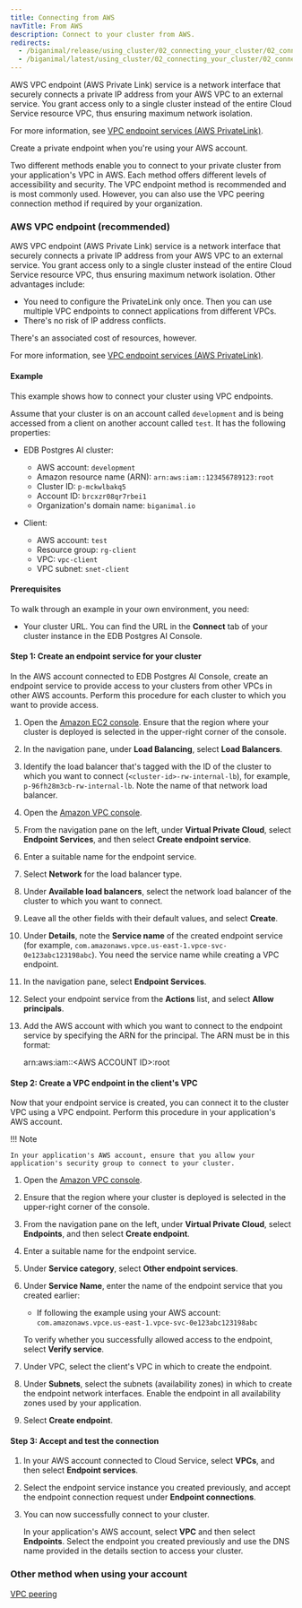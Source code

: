 ```yaml
---
title: Connecting from AWS
navTitle: From AWS
description: Connect to your cluster from AWS.
redirects:
  - /biganimal/release/using_cluster/02_connecting_your_cluster/02_connecting_from_aws/01_vpc_endpoint/
  - /biganimal/latest/using_cluster/02_connecting_your_cluster/02_connecting_from_aws/ #generated for BigAnimal URL path removal branch
---
```


AWS VPC endpoint (AWS Private Link) service is a network interface that securely connects a private IP address from your AWS VPC to an external service. You grant access only to a single cluster instead of the entire Cloud Service resource VPC, thus ensuring maximum network isolation. 

For more information, see [VPC endpoint services (AWS PrivateLink)](https://docs.aws.amazon.com/vpc/latest/privatelink/endpoint-service.html).

Create a private endpoint when you're using your AWS account.

Two different methods enable you to connect to your private cluster from your application's VPC in AWS. Each method offers different levels of accessibility and security. The VPC endpoint method is recommended and is most commonly used. However, you can also use the VPC peering connection method if required by your organization.

### AWS VPC endpoint (recommended)

AWS VPC endpoint (AWS Private Link) service is a network interface that securely connects a private IP address from your AWS VPC to an external service. You grant access only to a single cluster instead of the entire Cloud Service resource VPC, thus ensuring maximum network isolation. Other advantages include:

-   You need to configure the PrivateLink only once. Then you can use multiple VPC endpoints to connect applications from different VPCs.
-   There's no risk of IP address conflicts.

There's an associated cost of resources, however.

For more information, see [VPC endpoint services (AWS PrivateLink)](https://docs.aws.amazon.com/vpc/latest/privatelink/endpoint-service.html).

#### Example

This example shows how to connect your cluster using VPC endpoints.

Assume that your cluster is on an account called `development` and is being accessed from a client on another account called `test`. It has the following properties:

-   EDB Postgres AI cluster:
    -   AWS account: `development`
    -   Amazon resource name (ARN): `arn:aws:iam::123456789123:root`
    -   Cluster ID: `p-mckwlbakq5` 
    -   Account ID: `brcxzr08qr7rbei1` 
    -   Organization's domain name: `biganimal.io`

-   Client:
    -   AWS account: `test`
    -   Resource group: `rg-client`
    -   VPC: `vpc-client`
    -   VPC subnet: `snet-client`

#### Prerequisites

To walk through an example in your own environment, you need:

-   Your cluster URL. You can find the URL in the **Connect** tab of your cluster instance in the EDB Postgres AI Console.

#### Step 1: Create an endpoint service for your cluster

In the AWS account connected to EDB Postgres AI Console, create an endpoint service to provide access to your clusters from other VPCs in other AWS accounts. Perform this procedure for each cluster to which you want to provide access.

1.  Open the [Amazon EC2 console](https://console.aws.amazon.com/ec2/). Ensure that the region where your cluster is deployed is selected in the upper-right corner of the console.

2.  In the navigation pane, under **Load Balancing**, select **Load Balancers**.

3.  Identify the load balancer that's tagged with the ID of the cluster to which you want to connect (`<cluster-id>-rw-internal-lb`), for example, `p-96fh28m3cb-rw-internal-lb`. Note the name of that network load balancer.

4.  Open the [Amazon VPC console](https://console.aws.amazon.com/vpc/). 

5.  From the navigation pane on the left, under **Virtual Private Cloud**, select **Endpoint Services**, and then select **Create endpoint service**.

6.  Enter a suitable name for the endpoint service.

7.  Select **Network** for the load balancer type.

8.  Under **Available load balancers**, select the network load balancer of the cluster to which you want to connect. 

9.  Leave all the other fields with their default values, and select **Create**. 

10. Under **Details**, note the **Service name** of the created endpoint service (for example, `com.amazonaws.vpce.us-east-1.vpce-svc-0e123abc123198abc`). You need the service name while creating a VPC endpoint.

11. In the navigation pane, select **Endpoint Services**.

12. Select your endpoint service from the **Actions** list, and select **Allow principals**.

13. Add the AWS account with which you want to connect to the endpoint service by specifying the ARN for the principal. The ARN must be in this format:

    arn:aws:iam::&lt;AWS ACCOUNT ID>:root

#### Step 2: Create a VPC endpoint in the client's VPC

Now that your endpoint service is created, you can connect it to the cluster VPC using a VPC endpoint. Perform this procedure in your application's AWS account. 

!!! Note

    In your application's AWS account, ensure that you allow your application's security group to connect to your cluster.

1.  Open the [Amazon VPC console](https://console.aws.amazon.com/vpc/).

2.  Ensure that the region where your cluster is deployed is selected in the upper-right corner of the console.

3.  From the navigation pane on the left, under **Virtual Private Cloud**, select **Endpoints**, and then select **Create endpoint**.

4.  Enter a suitable name for the endpoint service.

5.  Under **Service category**, select **Other endpoint services**.

6.  Under **Service Name**, enter the name of the endpoint service that you created earlier:

    -   If following the example using your AWS account: `com.amazonaws.vpce.us-east-1.vpce-svc-0e123abc123198abc`

    To verify whether you successfully allowed access to the endpoint, select **Verify service**.

7.  Under VPC, select the client's VPC in which to create the endpoint. 

8.  Under **Subnets**, select the subnets (availability zones) in which to create the endpoint network interfaces. Enable the endpoint in all availability zones used by your application.

9.  Select **Create endpoint**.

#### Step 3: Accept and test the connection

1.  In your AWS account connected to Cloud Service, select **VPCs**, and then select **Endpoint services**. 

2.  Select the endpoint service instance you created previously, and accept the endpoint connection request under **Endpoint connections**. 

3.  You can now successfully connect to your cluster.

    In your application's AWS account, select **VPC** and then select **Endpoints**. Select the endpoint you created previously and use the DNS name provided in the details section to access your cluster.

### Other method when using your account

[VPC peering](02_vpc_peering) 
